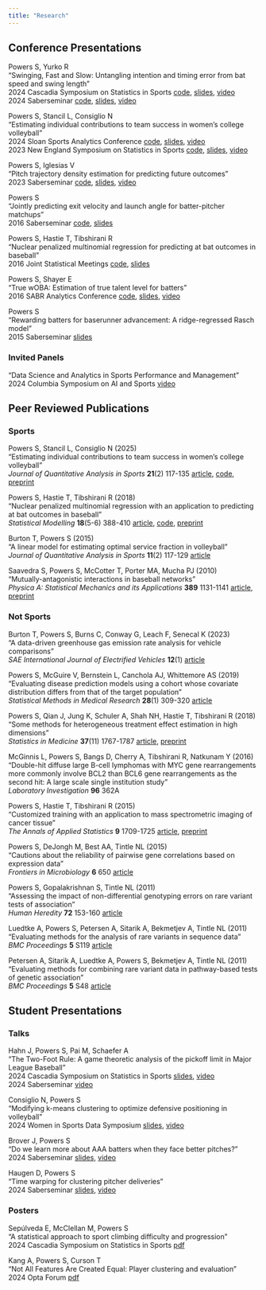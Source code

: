 ```yaml
---
title: "Research"
---
```


## Conference Presentations

Powers S, Yurko R\
"Swinging, Fast and Slow: Untangling intention and timing error from bat speed and swing length"\
2024 Cascadia Symposium on Statistics in Sports
[code](https://github.com/saberpowers/swinging-fast-and-slow){target="blank"},
[slides](https://drive.google.com/file/d/12FuQxjcDzmxETV-RaKdjPA1gbP1BLUaR){target=_blank},
[video](https://www.youtube.com/watch?v=rsJmNvDaHJc&list=PL40KH8fsrt-sX1lSf659bl1u341F76ue3){target=_blank}\
2024 Saberseminar
[code](https://github.com/saberpowers/swinging-fast-and-slow){target="blank"},
[slides](https://drive.google.com/file/d/1tmKdebUSCWPXwE2q09yf5HCdInPrOIsZ){target=_blank},
[video](https://www.youtube.com/watch?v=rQ1BsjQEWKs&list=PL40KH8fsrt-sX1lSf659bl1u341F76ue3){target=_blank}

Powers S, Stancil L, Consiglio N\
"Estimating individual contributions to team success in women's college volleyball"\
2024 Sloan Sports Analytics Conference
[code](https://github.com/saberpowers/markov-chain-volleyball){target="blank"},
[slides](https://drive.google.com/file/d/193olTWrsrSh-2qSuf67kVzfE17ZAGpRV){target=_blank},
[video](https://www.youtube.com/watch?v=we8oPw_C4zQ&list=PL40KH8fsrt-sX1lSf659bl1u341F76ue3){target=_blank}\
2023 New England Symposium on Statistics in Sports
[code](https://github.com/saberpowers/markov-chain-volleyball){target="blank"},
[slides](https://drive.google.com/file/d/1J4RUxu-oV8o_xQJi7cCvEKm8wfXS_B2Y){target=_blank},
[video](https://www.youtube.com/watch?v=kiV2QDFDMVo&list=PL40KH8fsrt-sX1lSf659bl1u341F76ue3){target=_blank}

Powers S, Iglesias V\
"Pitch trajectory density estimation for predicting future outcomes"\
2023 Saberseminar
[code](https://github.com/saberpowers/predictive-pitch-score){target=_blank},
[slides](https://drive.google.com/file/d/1MI_olwoJ6AJ1BWEVaXiWwGh63Dt7vdqj){target=_blank},
[video](https://www.youtube.com/watch?v=IgPB4TlTass&list=PL40KH8fsrt-sX1lSf659bl1u341F76ue3){target=_blank}

Powers S\
"Jointly predicting exit velocity and launch angle for batter-pitcher matchups"\
2016 Saberseminar
[code](https://github.com/saberpowers/trajectory-distribution){target=_blank},
[slides](https://drive.google.com/file/d/1dBwmXiejFQkje7MJ1mcv3-HMWg0sO1Qw){target=_blank}

Powers S, Hastie T, Tibshirani R\
"Nuclear penalized multinomial regression for predicting at bat outcomes in baseball"\
2016 Joint Statistical Meetings
[code](https://github.com/saberpowers/npmr){target=_blank},
[slides](https://drive.google.com/file/d/1ERY4Ry63w80IIGf1dUpT6qp2mcX6gHvu){target=_blank}

Powers S, Shayer E\
"True wOBA: Estimation of true talent level for batters"\
2016 SABR Analytics Conference
[code](https://github.com/sspowers/true-woba){target=_blank},
[slides](https://drive.google.com/file/d/1ROrrWrpGyONj8a9cv-VYIO-NsK9jFD-n){target=_blank},
[video](https://www.youtube.com/watch?v=g3skOLWc52k&list=PL40KH8fsrt-sX1lSf659bl1u341F76ue3){target=_blank}

Powers S\
"Rewarding batters for baserunner advancement: A ridge-regressed Rasch model"\
2015 Saberseminar
[slides](https://drive.google.com/file/d/1IodOhnzXWrwM-jX5CU7GLqpzVJX2iVij){target=_blank}

### Invited Panels

"Data Science and Analytics in Sports Performance and Management"\
2024 Columbia Symposium on AI and Sports
[video](https://www.youtube.com/watch?v=VWk82MRaiCk&list=PL40KH8fsrt-sX1lSf659bl1u341F76ue3){target=_blank}

## Peer Reviewed Publications

### Sports

Powers S, Stancil L, Consiglio N (2025)\
"Estimating individual contributions to team success in women's college volleyball"\
*Journal of Quantitative Analysis in Sports* **21**(2) 117-135
[article](https://doi.org/10.1515/jqas-2024-0038){target=_blank},
[code](https://github.com/saberpowers/markov-chain-volleyball){target=_blank},
[preprint](https://arxiv.org/abs/2402.01083){target=_blank}

Powers S, Hastie T, Tibshirani R (2018)\
"Nuclear penalized multinomial regression with an application to predicting at bat outcomes in baseball"\
*Statistical Modelling* **18**(5-6) 388-410
[article](https://doi.org/10.1177/1471082X18777669){target=_blank},
[code](https://github.com/saberpowers/npmr){target=_blank},
[preprint](https://arxiv.org/abs/1706.10272){target=_blank}

Burton T, Powers S (2015)\
"A linear model for estimating optimal service fraction in volleyball"\
*Journal of Quantitative Analysis in Sports* **11**(2) 117-129
[article](https://doi.org/10.1515/jqas-2014-0087){target=_blank}

Saavedra S, Powers S, McCotter T, Porter MA, Mucha PJ (2010)\
"Mutually-antagonistic interactions in baseball networks"\
*Physica A: Statistical Mechanics and its Applications* **389** 1131-1141
[article](https://doi.org/10.1016/j.physa.2009.10.038){target=_blank},
[preprint](https://arxiv.org/abs/0907.5241v2){target=_blank}

### Not Sports

Burton T, Powers S, Burns C, Conway G, Leach F, Senecal K (2023)\
"A data-driven greenhouse gas emission rate analysis for vehicle comparisons"\
*SAE International Journal of Electrified Vehicles* **12**(1)
[article](https://doi.org/10.4271/14-12-01-0006){target=_blank}

Powers S, McGuire V, Bernstein L, Canchola AJ, Whittemore AS (2019)\
"Evaluating disease prediction models using a cohort whose covariate distribution differs from that of the target population"\
*Statistical Methods in Medical Research* **28**(1) 309-320
[article](https://doi.org/10.1177/0962280217723945){target=_blank}

Powers S, Qian J, Jung K, Schuler A, Shah NH, Hastie T, Tibshirani R (2018)\
"Some methods for heterogeneous treatment effect estimation in high dimensions"\
*Statistics in Medicine* **37**(11) 1767-1787
[article](https://doi.org/10.1002/sim.7623){target=_blank},
[preprint](https://arxiv.org/abs/1707.00102){target=_blank}

McGinnis L, Powers S, Bangs D, Cherry A, Tibshirani R, Natkunam Y (2016)\
"Double-hit diffuse large B-cell lymphomas with MYC gene rearrangements more commonly involve BCL2 than BCL6 gene rearrangements as the second hit: A large scale single institution study"\
*Laboratory Investigation* **96** 362A

Powers S, Hastie T, Tibshirani R (2015)\
"Customized training with an application to mass spectrometric imaging of cancer tissue"\
*The Annals of Applied Statistics* **9** 1709-1725
[article](https://doi.org/10.1214/15-AOAS866){target=_blank},
[preprint](https://arxiv.org/abs/1601.07994){target=_blank}

Powers S, DeJongh M, Best AA, Tintle NL (2015)\
"Cautions about the reliability of pairwise gene correlations based on expression data"\
*Frontiers in Microbiology* **6** 650
[article](https://doi.org/10.3389/fmicb.2015.00650){target=_blank}

Powers S, Gopalakrishnan S, Tintle NL (2011)\
"Assessing the impact of non-differential genotyping errors on rare variant tests of association"\
*Human Heredity* **72** 153-160
[article](https://doi.org/10.1159/000332222){target=_blank}

Luedtke A, Powers S, Petersen A, Sitarik A, Bekmetjev A, Tintle NL (2011)\
"Evaluating methods for the analysis of rare variants in sequence data"\
*BMC Proceedings* **5** S119
[article](https://doi.org/10.1186/1753-6561-5-S9-S119){target=_blank}

Petersen A, Sitarik A, Luedtke A, Powers S, Bekmetjev A, Tintle NL (2011)\
"Evaluating methods for combining rare variant data in pathway-based tests of genetic association"\
*BMC Proceedings* **5** S48
[article](https://doi.org/10.1186/1753-6561-5-S9-S48){target=_blank}

## Student Presentations

### Talks

Hahn J, Powers S, Pai M, Schaefer A\
"The Two-Foot Rule: A game theoretic analysis of the pickoff limit in Major League Baseball"\
2024 Cascadia Symposium on Statistics in Sports
[slides](https://drive.google.com/file/d/17jveBX0U5hDRP7KH2GtvgGVATdS8wI7Q){target=_blank},
[video](https://www.youtube.com/watch?v=oOvvNnDCD5Y&list=PL40KH8fsrt-sX1lSf659bl1u341F76ue3){target=_blank}\
2024 Saberseminar
[video](https://www.youtube.com/watch?v=sVQ-b1lW8nQ&list=PL40KH8fsrt-sX1lSf659bl1u341F76ue3){target=_blank}

Consiglio N, Powers S\
"Modifying k-means clustering to optimize defensive positioning in volleyball"\
2024 Women in Sports Data Symposium
[slides](https://drive.google.com/file/d/1I7is6OWz4pjr0_LHZ4aXLhDoWhQrc-Qt/view?usp=sharing){target=_blank},
[video](https://www.youtube.com/watch?v=YtEnMA_oo-M&list=PL40KH8fsrt-sX1lSf659bl1u341F76ue3){target=_blank}

Brover J, Powers S\
"Do we learn more about AAA batters when they face better pitches?"\
2024 Saberseminar
[slides](https://drive.google.com/file/d/15tkgY2AF0itN_YAMJBSBGqdkhBkKn6bx){target=_blank},
[video](https://www.youtube.com/watch?v=58IRGftqgNk&list=PL40KH8fsrt-sX1lSf659bl1u341F76ue3){target=_blank}

Haugen D, Powers S\
"Time warping for clustering pitcher deliveries"\
2024 Saberseminar
[slides](https://drive.google.com/file/d/1W_GtgfRGmzeAktd0CIqhjcxFYQsvJfaX){target=_blank},
[video](https://docs.google.com/presentation/d/1Fv72j57Ry1Ua2r-8NvxenzSsAJQFPFp7&ouid=114765791034767974559&rtpof=true&sd=true){target=_blank}

### Posters

Sepúlveda E, McClellan M, Powers S\
"A statistical approach to sport climbing difficulty and progression"\
2024 Cascadia Symposium on Statistics in Sports
[pdf](https://drive.google.com/file/d/1Yr4v89__a6qT_zFzkCu1ber-Xb6ybAer){target=_blank}

Kang A, Powers S, Curson T\
"Not All Features Are Created Equal: Player clustering and evaluation"\
2024 Opta Forum
[pdf](https://drive.google.com/file/d/1lHfovGuNbaoPwJjo4VhS5VcErqmv3V4f){target=_blank}
